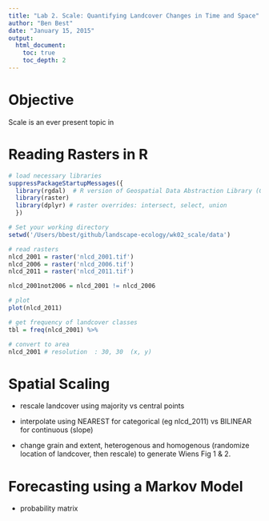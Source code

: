 ```yaml
---
title: "Lab 2. Scale: Quantifying Landcover Changes in Time and Space"
author: "Ben Best"
date: "January 15, 2015"
output:
  html_document:
    toc: true
    toc_depth: 2
---
```


# Objective

Scale is an ever present topic in 

# Reading Rasters in R

```r
# load necessary libraries
suppressPackageStartupMessages({
  library(rgdal)  # R version of Geospatial Data Abstraction Library (GDAL)
  library(raster)
  library(dplyr) # raster overrides: intersect, select, union
  })

# Set your working directory
setwd('/Users/bbest/github/landscape-ecology/wk02_scale/data')

# read rasters
nlcd_2001 = raster('nlcd_2001.tif')
nlcd_2006 = raster('nlcd_2006.tif')
nlcd_2011 = raster('nlcd_2011.tif')

nlcd_2001not2006 = nlcd_2001 != nlcd_2006

# plot
plot(nlcd_2011)

# get frequency of landcover classes
tbl = freq(nlcd_2001) %>%

# convert to area
nlcd_2001 # resolution  : 30, 30  (x, y)


```


# Spatial Scaling

- rescale landcover using majority vs central points

- interpolate using NEAREST for categorical (eg nlcd_2011) vs BILINEAR for continuous (slope)

 - change grain and extent, heterogenous and homogenous (randomize location of landcover, then rescale) to generate Wiens Fig 1 & 2.

# Forecasting using a Markov Model

- probability matrix
